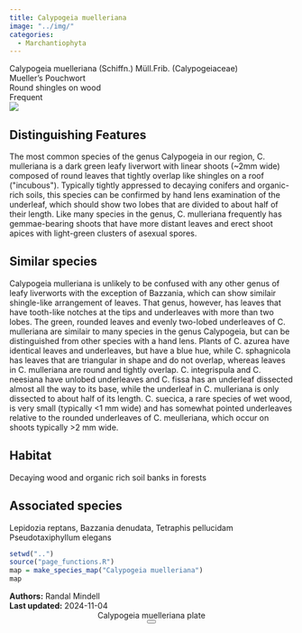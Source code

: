```yaml
---
title: Calypogeia muelleriana
image: "../img/"
categories:
  - Marchantiophyta
---
```


<div class="info-panel">
 <div class="info-top">
  <div class="taxon-scientific"><span class="taxon-name">Calypogeia muelleriana</span> <span class="taxon-authority">(Schiffn.) Müll.Frib.</span> <span class="taxon-family">(Calypogeiaceae)</span></div>
  <div class="taxon-common">Mueller's Pouchwort</div>
 </div>
 <div class="info-bottom">
  <div class="taxon-qnd">Round shingles on wood</div>
  <div class="taxon-abundance">Frequent</div>
 </div>
</div>
<div class="imerss-content-frame">
 <div class="imerss-image-header">
  <div class="imerss-image-holder imerss-column-left" data-toggle="tooltip" style="background-image: url(../img/)" title="">
  </div>

  <div class="imerss-image-holder imerss-column-right" data-toggle="tooltip" style="background-image: url(../img/)" title="">
  </div>
 
 </div>
 <div class="imerss-content-lower">
  <div class="imerss-column-left">
  <div class="tab-microscope" data-micromodal-trigger="modal-plate">
  <img src="../img/bryo guide microscope.png"/>
  </div>

<h2>Distinguishing Features</h2>

The most common species of the genus Calypogeia in our region, C. mulleriana is a dark green leafy liverwort with linear shoots (~2mm wide) composed of round leaves that tightly overlap like shingles on a roof (&quot;incubous&quot;). Typically tightly appressed to decaying conifers and organic-rich soils, this species can be confirmed by hand lens examination of the underleaf, which should show two lobes that are divided to about half of their length. Like many species in the genus, C. mulleriana frequently has gemmae-bearing shoots that have more distant leaves and erect shoot apices with light-green clusters of asexual spores.

<h2>Similar species</h2>

Calypogeia mulleriana is unlikely to be confused with any other genus of leafy liverworts with the exception of Bazzania, which can show similair shingle-like arrangement of leaves. That genus, however, has leaves that have tooth-like notches at the tips and underleaves with more than two lobes. The green, rounded leaves and evenly two-lobed underleaves of C. mulleriana are similair to many species in the genus Calypogeia, but can be distinguished from other species with a hand lens. Plants of C. azurea have identical leaves and underleaves, but have a blue hue, while C. sphagnicola has leaves that are triangular in shape and do not overlap, whereas leaves in C. mulleriana are round and tightly overlap. C. integrispula and C. neesiana have unlobed underleaves and C. fissa has an underleaf dissected almost all the way to its base, while the underleaf in C. mulleriana is only dissected to about half of its length. C. suecica, a rare species of wet wood, is very small (typically &lt;1 mm wide) and has somewhat pointed underleaves relative to the rounded underleaves of C. meulleriana, which occur on shoots typically &gt;2 mm wide.

<h2>Habitat</h2>

Decaying wood and organic rich soil banks in forests

<h2>Associated species</h2>

Lepidozia reptans, Bazzania denudata, Tetraphis pellucidam Pseudotaxiphyllum elegans
</div>

<div class="imerss-column-right">

<div class="imerss-image-holder imerss-column-right" data-toggle="tooltip" style="background-image: url(../img/)" title="">
</div>

<div class="imerss-map-holder">
```r
setwd("..")
source("page_functions.R")
map = make_species_map("Calypogeia muelleriana")
map
```
</div>

</div>

</div>
</div>

<div class="taxon-footer">
 <div class="taxon-authors"><b>Authors:</b> <span>Randal Mindell</span></div>
 <div class="taxon-update"><b>Last updated:</b> <span>2024-11-04</span></div>
</div>

<div class="modal micromodal-slide" id="modal-plate" aria-hidden="true">
 <div class="modal__overlay" tabindex="-1" data-micromodal-close>
  <div class="modal__container" role="dialog" aria-modal="true" aria-labelledby="modal-plate-title" >
   <header class="modal__header">
   <div class="modal__title" id="modal-plate-title">
  Calypogeia muelleriana plate
   </div>
   <button class="modal__close" aria-label="Close" data-micromodal-close></button>
   </header>
  <div class="modal__content" id="modal-plate-content">
   <div class="imerss-image-holder" data-toggle="tooltip" style="background-image: url(../img/)" title="">
  </div>
  </div>
  </div>
 </div>
</div>

<script src="../js/micromodal.min.js"></script>
<link href="../css/style-taxon.css" rel="stylesheet">
<link href="../css/micromodal.css" rel="stylesheet">

<script>
MicroModal.init();
</script>

